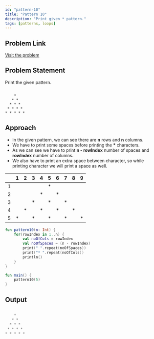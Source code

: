 ```yaml
---
id: "pattern-10"
title: "Pattern 10"
description: "Print given * pattern."
tags: [patterns, loops]
---
```


## Problem Link

[Visit the problem](https://github.com/kunal-kushwaha/DSA-Bootcamp-Java/blob/main/assignments/09-patterns.md)

## Problem Statement

Print the given pattern.

```text

    * 
   * * 
  * * * 
 * * * * 
* * * * * 

```

## Approach

- In the given pattern, we can see there are **n** rows and **n** columns.
- We have to print some spaces before printing the **\*** characters.
- As we can see we have to print **n - rowIndex** number of spaces and **rowIndex** number of columns.
- We also have to print an extra space between character, so while printing character we will print a space as well.

<TableWrapper rows="5" cols="5">

|       |   1   |   2   |   3   |   4   |   5   |   6   |   7   |   8   |   9   |
| :---: | :---: | :---: | :---: | :---: | :---: | :---: | :---: | :---: | :---: |
|   1   |       |       |       |       |   *   |       |       |       |       |
|   2   |       |       |       |   *   |       |   *   |       |       |       |
|   3   |       |       |   *   |       |   *   |       |   *   |       |       |
|   4   |       |   *   |       |   *   |       |   *   |       |   *   |       |
|   5   |   *   |       |   *   |       |   *   |       |   *   |       |   *   |

</TableWrapper>

<Tabs>
<TabItem value="kotlin" label="Kotlin">
<SolutionAuthor name="@msvhora"/>

```kt
fun pattern10(n: Int) {
    for(rowIndex in 1..n) {
        val noOfCols = rowIndex
        val noOfSpaces = (n - rowIndex)
        print(" ".repeat(noOfSpaces))
        print("* ".repeat(noOfCols))
        println()
    }
}

fun main() {    
    pattern10(5)
}

```

</TabItem>
</Tabs>

## Output

```kt

    * 
   * * 
  * * * 
 * * * * 
* * * * * 

```
